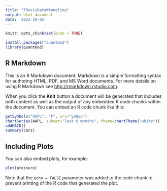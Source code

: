 ```yaml
---
title: "ThesisDataWrangling"
output: html_document
date: '2022-10-05'
---
```


```r
knitr::opts_chunk$set(echo = TRUE)

install.packages("quantmod")
library(quantmod)
```

## R Markdown

This is an R Markdown document. Markdown is a simple formatting syntax for authoring HTML, PDF, and MS Word documents. For more details on using R Markdown see <http://rmarkdown.rstudio.com>.

When you click the **Knit** button a document will be generated that includes both content as well as the output of any embedded R code chunks within the document. You can embed an R code chunk like this:

```r
getSymbols("AAPL", "F", src="yahoo")
chartSeries(AAPL, subset="last 6 months", theme=chartTheme("white"))
addMACD()
summary(cars)
```

## Including Plots

You can also embed plots, for example:

```r
plot(pressure)
```

Note that the `echo = FALSE` parameter was added to the code chunk to prevent printing of the R code that generated the plot.
